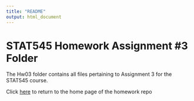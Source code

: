 ```yaml
---
title: "README"
output: html_document
---
```


# STAT545 Homework Assignment #3 Folder

The Hw03 folder contains all files pertaining to Assignment 3 for the STAT545 course.

Click [here](https://github.com/STAT545-UBC-hw-2019-20/stat545-hw-jacobgerlofs) to return to the home page of the homework repo

